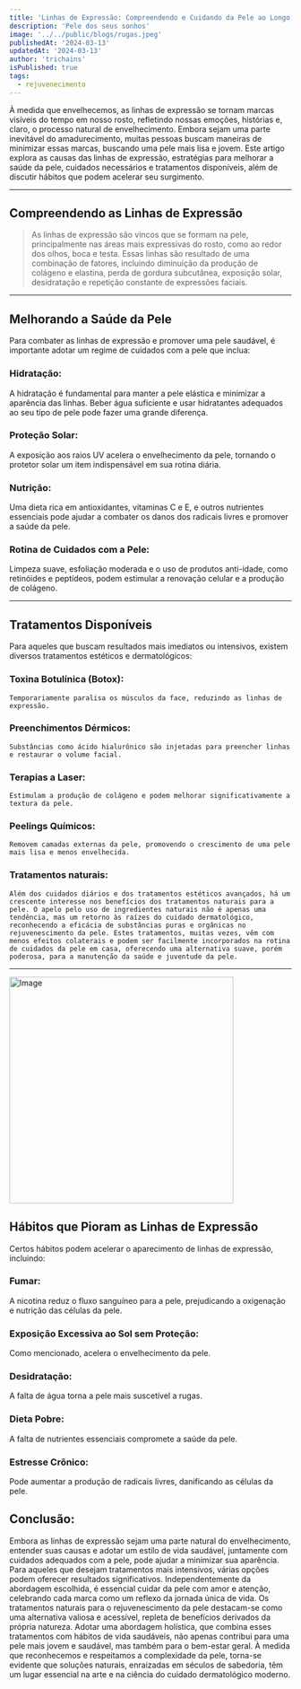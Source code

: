 ```yaml
---
title: 'Linhas de Expressão: Compreendendo e Cuidando da Pele ao Longo da Idade'
description: 'Pele dos seus sonhos'
image: '../../public/blogs/rugas.jpeg'
publishedAt: '2024-03-13'
updatedAt: '2024-03-13'
author: 'trichains'
isPublished: true
tags:
  - rejuvenecimento
---
```


À medida que envelhecemos, as linhas de expressão se tornam marcas visíveis do tempo em nosso rosto, refletindo nossas emoções, histórias e, claro, o processo natural de envelhecimento. Embora sejam uma parte inevitável do amadurecimento, muitas pessoas buscam maneiras de minimizar essas marcas, buscando uma pele mais lisa e jovem. Este artigo explora as causas das linhas de expressão, estratégias para melhorar a saúde da pele, cuidados necessários e tratamentos disponíveis, além de discutir hábitos que podem acelerar seu surgimento.

---

## Compreendendo as Linhas de Expressão

> As linhas de expressão são vincos que se formam na pele, principalmente nas áreas mais expressivas do rosto, como ao redor dos olhos, boca e testa. Essas linhas são resultado de uma combinação de fatores, incluindo diminuição da produção de colágeno e elastina, perda de gordura subcutânea, exposição solar, desidratação e repetição constante de expressões faciais.

---

## Melhorando a Saúde da Pele

Para combater as linhas de expressão e promover uma pele saudável, é importante adotar um regime de cuidados com a pele que inclua:

### Hidratação: 

A hidratação é fundamental para manter a pele elástica e minimizar a aparência das linhas. Beber água suficiente e usar hidratantes adequados ao seu tipo de pele pode fazer uma grande diferença.

### Proteção Solar: 
A exposição aos raios UV acelera o envelhecimento da pele, tornando o protetor solar um item indispensável em sua rotina diária.

### Nutrição:
Uma dieta rica em antioxidantes, vitaminas C e E, e outros nutrientes essenciais pode ajudar a combater os danos dos radicais livres e promover a saúde da pele.

### Rotina de Cuidados com a Pele:
Limpeza suave, esfoliação moderada e o uso de produtos anti-idade, como retinóides e peptídeos, podem estimular a renovação celular e a produção de colágeno.
 
---
## Tratamentos Disponíveis

Para aqueles que buscam resultados mais imediatos ou intensivos, existem diversos tratamentos estéticos e dermatológicos:

  ### Toxina Botulínica (Botox):
    Temporariamente paralisa os músculos da face, reduzindo as linhas de expressão.

  ### Preenchimentos Dérmicos:
    Substâncias como ácido hialurônico são injetadas para preencher linhas e restaurar o volume facial.
  
  ### Terapias a Laser: 
    Estimulam a produção de colágeno e podem melhorar significativamente a textura da pele.

  ### Peelings Químicos:
    Removem camadas externas da pele, promovendo o crescimento de uma pele mais lisa e menos envelhecida.

  ### Tratamentos naturais: 
    
    Além dos cuidados diários e dos tratamentos estéticos avançados, há um crescente interesse nos benefícios dos tratamentos naturais para a pele. O apelo pelo uso de ingredientes naturais não é apenas uma tendência, mas um retorno às raízes do cuidado dermatológico, reconhecendo a eficácia de substâncias puras e orgânicas no rejuvenescimento da pele. Estes tratamentos, muitas vezes, vêm com menos efeitos colaterais e podem ser facilmente incorporados na rotina de cuidados da pele em casa, oferecendo uma alternativa suave, porém poderosa, para a manutenção da saúde e juventude da pele.

---

<Image
  src="/blogs/linhaexpressao.jpeg"
  width="400"
  height="404"
  alt="Image"
  sizes="100vw"
/>

## Hábitos que Pioram as Linhas de Expressão

  Certos hábitos podem acelerar o aparecimento de linhas de expressão, incluindo:

  ### Fumar:
  A nicotina reduz o fluxo sanguíneo para a pele, prejudicando a oxigenação e nutrição das células da pele.

  ### Exposição Excessiva ao Sol sem Proteção:
  Como mencionado, acelera o envelhecimento da pele.

  ### Desidratação: 
  A falta de água torna a pele mais suscetível a rugas.

  ### Dieta Pobre: 
  A falta de nutrientes essenciais compromete a saúde da pele.

  ### Estresse Crônico: 
  Pode aumentar a produção de radicais livres, danificando as células da pele.

## Conclusão:
  
Embora as linhas de expressão sejam uma parte natural do envelhecimento, entender suas causas e adotar um estilo de vida saudável, juntamente com cuidados adequados com a pele, pode ajudar a minimizar sua aparência. Para aqueles que desejam tratamentos mais intensivos, várias opções podem oferecer resultados significativos. Independentemente da abordagem escolhida, é essencial cuidar da pele com amor e atenção, celebrando cada marca como um reflexo da jornada única de vida. Os tratamentos naturais para o rejuvenescimento da pele destacam-se como uma alternativa valiosa e acessível, repleta de benefícios derivados da própria natureza. Adotar uma abordagem holística, que combina esses tratamentos com hábitos de vida saudáveis, não apenas contribui para uma pele mais jovem e saudável, mas também para o bem-estar geral. À medida que reconhecemos e respeitamos a complexidade da pele, torna-se evidente que soluções naturais, enraizadas em séculos de sabedoria, têm um lugar essencial na arte e na ciência do cuidado dermatológico moderno.
  

 





